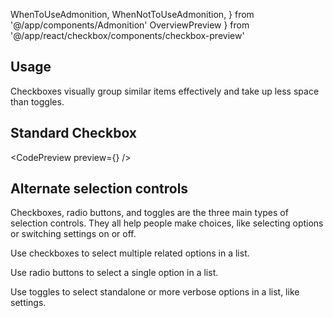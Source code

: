 ---
---

  WhenToUseAdmonition,
  WhenNotToUseAdmonition,
} from '@/app/components/Admonition'
  OverviewPreview
} from '@/app/react/checkbox/components/checkbox-preview'

## Usage

Checkboxes visually group similar items effectively and take up less space than toggles.

<WhenToUseAdmonition description="Use a checkbox when a user needs to opt-into multiple options in a list." />

<WhenNotToUseAdmonition description="When you need the user to select a single option use a Toggle." />

## Standard Checkbox

<CodePreview preview={<OverviewPreview />} />


## Alternate selection controls

Checkboxes, radio buttons, and toggles are the three main types of selection controls. They all help people make choices, like selecting options or switching settings on or off.

Use checkboxes to select multiple related options in a list.

Use radio buttons to select a single option in a list.

Use toggles to select standalone or more verbose options in a list, like settings.
